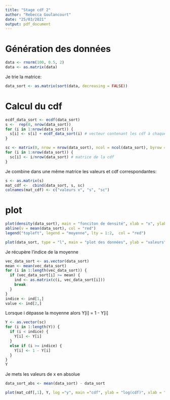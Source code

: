 ```yaml
---
title: "Stage cdf 2"
author: "Rebecca Goulancourt"
date: "25/03/2021"
output: pdf_document
---
```



# Génération des données

```r
data <- rnorm(100, 0.5, 2)
data <- as.matrix(data)
```

Je trie la matrice:
```r
data_sort <- as.matrix(sort(data, decreasing = FALSE))
```


# Calcul du cdf

```r
ecdf_data_sort <- ecdf(data_sort)
s <-  rep(0, nrow(data_sort))
for (i in 1:nrow(data_sort)) {
  s[i] <- s[i] + ecdf_data_sort(i) # vecteur contenant les cdf à chaque i 
}
```

```r
sc <- matrix(0, nrow = nrow(data_sort), ncol = ncol(data_sort), byrow = TRUE)
for (i in 1:nrow(data_sort)) {
  sc[i] <- i/nrow(data_sort) # matrice de la cdf
}
```

Je combine dans une même matrice les valeurs et cdf correspondantes:
```r
s <- as.matrix(s)
mat_cdf <-  cbind(data_sort, s, sc)
colnames(mat_cdf) <- c("valeurs x", "s", "sc")
```

# plot

```r
plot(density(data_sort), main = "fonciton de densité", xlab = "x", ylab = "densité de probabilité")
abline(v = mean(data_sort), col = "red")
legend("topleft", legend = "moyenne", lty = 1:2,  col = "red")
```

```r
plot(data_sort, type = "l", main = "plot des données", ylab = "valeurs", xlab = "individus")
```

Je récupère l'indice de la moyenne
```r
vec_data_sort <- as.vector(data_sort)
mean <- mean(vec_data_sort)
for (i in 1:length(vec_data_sort)) {
  if (vec_data_sort[i] >= mean) {
    ind <- as.matrix(c(i, vec_data_sort[i]))
    break
  }
}
indice <- ind[1,]
value <- ind[2,]
```

Lorsque i dépasse la moyenne alors Y[i] = 1 - Y[i]
```r
Y <- as.vector(sc)
for (i in 1:length(Y)) {
  if (i < indice) {
    Y[i] <- Y[i]
  }
  else if (i >= indice) {
    Y[i] <- 1 - Y[i]
  }
}
Y
```

Je mets les valeurs de x en absolue
```r
data_sort_abs <- mean(data_sort) - data_sort
```

```r
plot(mat_cdf[,1], Y, log ="y", main ="cdf", ylab = "log(cdf)", xlab = "x", type = "l")
```









